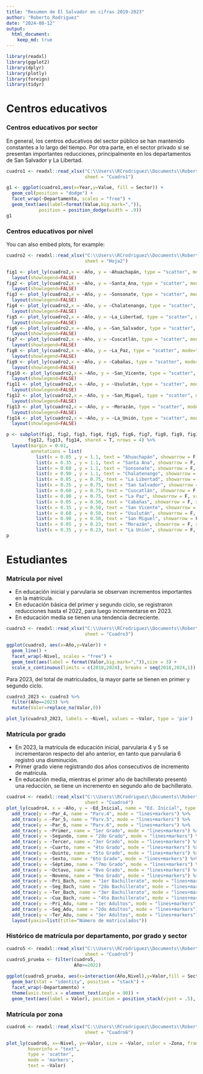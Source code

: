 ---
title: "Resumen de El Salvador en cifras 2019-2023"
author: "Roberto_Rodriguez"
date: "2024-08-12"
output:
  html_document:
    keep_md: true
---

```{r libraries, include=FALSE}
library(readxl)
library(ggplot2)
library(dplyr)
library(plotly)
library(foreign)
library(tidyr)
```

# Centros educativos

### Centros educativos por sector

En general, los centros educativos del sector público se han mantenido constantes a lo largo del tiempo. Por otra parte, en el sector privado si se presentan importantes reducciones, principalmente en los departamentos de San Salvador y La Libertad.

```{r cuadro1, echo=FALSE, fig.width=11, fig.height=8, fig.align="center"}
cuadro1 <- readxl::read_xlsx("C:\\Users\\RCrodriguez\\Documents\\Roberto\\MINED\\Analisis\\Base.xlsx",
                             sheet = "Cuadro1")

g1 <- ggplot(cuadro1,aes(x=Year,y=Value, fill = Sector)) + 
  geom_col(position = "dodge") + 
  facet_wrap(~Departamento, scales = "free") +
  geom_text(aes(label=format(Value,big.mark=",")),
            position = position_dodge(width = .9))
g1
```

### Centros educativos por nivel

You can also embed plots, for example:

```{r cuadro2, echo=FALSE, fig.width=11, fig.height=8, fig.align="center"}
cuadro2 <- readxl::read_xlsx("C:\\Users\\RCrodriguez\\Documents\\Roberto\\MINED\\Analisis\\Base.xlsx",
                             sheet = "Hoja2")

fig1 <- plot_ly(cuadro2,x = ~Año, y = ~Ahuachapán, type = "scatter", mode="line",split = ~Nivel) %>%
  layout(showlegend=FALSE)
fig2 <- plot_ly(cuadro2,x = ~Año, y = ~Santa_Ana, type = "scatter", mode="line",split = ~Nivel) %>%
  layout(showlegend=FALSE)
fig3 <- plot_ly(cuadro2,x = ~Año, y = ~Sonsonate, type = "scatter", mode="line",split = ~Nivel) %>%
  layout(showlegend=FALSE)
fig4 <- plot_ly(cuadro2,x = ~Año, y = ~Chalatenango, type = "scatter", mode="line",split = ~Nivel) %>%
  layout(showlegend=FALSE)
fig5 <- plot_ly(cuadro2,x = ~Año, y = ~La_Libertad, type = "scatter", mode="line",split = ~Nivel) %>%
  layout(showlegend=FALSE)
fig6 <- plot_ly(cuadro2,x = ~Año, y = ~San_Salvador, type = "scatter", mode="line",split = ~Nivel) %>%
  layout(showlegend=FALSE)
fig7 <- plot_ly(cuadro2,x = ~Año, y = ~Cuscatlán, type = "scatter", mode="line",split = ~Nivel) %>%
  layout(showlegend=FALSE)
fig8 <- plot_ly(cuadro2,x = ~Año, y = ~La_Paz, type = "scatter", mode="line",split = ~Nivel) %>%
  layout(showlegend=FALSE)
fig9 <- plot_ly(cuadro2,x = ~Año, y = ~Cabañas, type = "scatter", mode="line",split = ~Nivel) %>%
  layout(showlegend=FALSE)
fig10 <- plot_ly(cuadro2,x = ~Año, y = ~San_Vicente, type = "scatter", mode="line",split = ~Nivel) %>%
  layout(showlegend=FALSE)
fig11 <- plot_ly(cuadro2,x = ~Año, y = ~Usulután, type = "scatter", mode="line",split = ~Nivel) %>%
  layout(showlegend=FALSE)
fig12 <- plot_ly(cuadro2,x = ~Año, y = ~San_Miguel, type = "scatter", mode="line",split = ~Nivel) %>%
  layout(showlegend=FALSE)
fig13 <- plot_ly(cuadro2,x = ~Año, y = ~Morazán, type = "scatter", mode="line",split = ~Nivel) %>%
  layout(showlegend=FALSE)
fig14 <- plot_ly(cuadro2,x = ~Año, y = ~La_Unión, type = "scatter", mode="line",split = ~Nivel) %>%
  layout(showlegend=FALSE)

p <- subplot(fig1, fig2, fig3, fig4, fig5, fig6, fig7, fig8, fig9, fig10, fig11,
        fig12, fig13, fig14, shareX = T, nrows = 4) %>%
  layout(margin = 0.01,
         annotations = list(
           list(x = 0.05 , y = 1.1, text = "Ahuachapán", showarrow = F, xref='paper', yref='paper'),
           list(x = 0.35 , y = 1.1, text = "Santa Ana", showarrow = F, xref='paper', yref='paper'),
           list(x = 0.60 , y = 1.1, text = "Sonsonate", showarrow = F, xref='paper', yref='paper'),
           list(x = 0.90 , y = 1.1, text = "Chalatenango", showarrow = F, xref='paper', yref='paper'),
           list(x = 0.05 , y = 0.75, text = "La Libertad", showarrow = F, xref='paper', yref='paper'),
           list(x = 0.35 , y = 0.75, text = "San Salvador", showarrow = F, xref='paper', yref='paper'),
           list(x = 0.60 , y = 0.75, text = "Cuscatlán", showarrow = F, xref='paper', yref='paper'),
           list(x = 0.90 , y = 0.75, text = "La Paz", showarrow = F, xref='paper', yref='paper'),
           list(x = 0.05 , y = 0.50, text = "Cabañas", showarrow = F, xref='paper', yref='paper'),
           list(x = 0.35 , y = 0.50, text = "San Vicente", showarrow = F, xref='paper', yref='paper'),
           list(x = 0.60 , y = 0.50, text = "Usulután", showarrow = F, xref='paper', yref='paper'),
           list(x = 0.90 , y = 0.50, text = "San Miguel", showarrow = F, xref='paper', yref='paper'),
           list(x = 0.05 , y = 0.23, text = "Morazán", showarrow = F, xref='paper', yref='paper'),
           list(x = 0.35 , y = 0.23, text = "La Unión", showarrow = F, xref='paper', yref='paper')))
p
```

# Estudiantes

### Matrícula por nivel

- En educación inicial y parvularia se observan incrementos importantes en la matrícula.  
- En educación básica del primer y segundo ciclo, se registraron reducciones hasta el 2022, 
para luego incrementarse en 2023.  
- En educación media se tienen una tendencia decreciente.

```{r cuadro3, echo=FALSE,fig.width=11, fig.height=8, fig.align="center", warning=FALSE}
cuadro3 <- readxl::read_xlsx("C:\\Users\\RCrodriguez\\Documents\\Roberto\\MINED\\Analisis\\Base.xlsx",
                             sheet = "Cuadro3")

ggplot(cuadro3, aes(x=Año,y=Valor)) +
  geom_line() + 
  facet_wrap(~Nivel, scales = "free") +
  geom_text(aes(label = format(Valor,big.mark=",")),size = 3) +
  scale_x_continuous(limits = c(2018,2024), breaks = seq(2018,2024,1))
```

Para 2023, del total de matriculados, la mayor parte se tienen en primer y segundo ciclo.

```{r piechart1, echo=FALSE, fig.align="center"}
cuadro3_2023 <- cuadro3 %>%
  filter(Año==2023) %>%
  mutate(Valor=replace_na(Valor,0))

plot_ly(cuadro3_2023, labels = ~Nivel, values = ~Valor, type = 'pie')
```

### Matrícula por grado

- En 2023, la matrícula de educación inicial, parvularia 4 y 5 se incrementaron respecto del año anterior, en tanto que parvularia 6 registró una disminución.    
- Primer grado viene registrando dos años consecutivos de incremento de matrícula.  
- En educación media, mientras el primer año de bachillerato presentó una reducción, se tiene un incremento en segundo año de bachillerato.

```{r matricula_grado, echo=FALSE, fig.width=10, fig.align="center"}
cuadro4 <- readxl::read_xlsx("C:\\Users\\RCrodriguez\\Documents\\Roberto\\MINED\\Analisis\\Base.xlsx",
                             sheet = "Cuadro4")
plot_ly(cuadro4, x = ~Año, y = ~Ed_Inicial, name = "Ed. Inicial", type = "scatter", mode = "lines+markers") %>%
  add_trace(y = ~Par_4, name = "Parv.4", mode = "lines+markers") %>%
  add_trace(y = ~Par_5, name = "Parv.5", mode = "lines+markers") %>%
  add_trace(y = ~Par_6, name = "Parv.6", mode = "lines+markers") %>%
  add_trace(y = ~Primer, name = "1er Grado", mode = "lines+markers") %>%
  add_trace(y = ~Segundo, name = "2do Grado", mode = "lines+markers") %>%
  add_trace(y = ~Tercer, name = "3er Grado", mode = "lines+markers") %>%
  add_trace(y = ~Cuarto, name = "4to Grado", mode = "lines+markers") %>%
  add_trace(y = ~Quinto, name = "5to Grado", mode = "lines+markers") %>%
  add_trace(y = ~Sexto, name = "6to Grado", mode = "lines+markers") %>%
  add_trace(y = ~Séptimo, name = "7mo Grado", mode = "lines+markers") %>%
  add_trace(y = ~Octavo, name = "8vo Grado", mode = "lines+markers") %>%
  add_trace(y = ~Noveno, name = "9no Grado", mode = "lines+markers") %>%
  add_trace(y = ~Pri_Bach, name = "1er Bachillerato", mode = "lines+markers") %>%
  add_trace(y = ~Seg_Bach, name = "2do Bachillerato", mode = "lines+markers") %>%
  add_trace(y = ~Ter_Bach, name = "3er Bachillerato", mode = "lines+markers") %>%
  add_trace(y = ~Cua_Bach, name = "4to Bachillerato", mode = "lines+markers") %>%
  add_trace(y = ~Pri_Adu, name = "1er Adultos", mode = "lines+markers") %>%
  add_trace(y = ~Seg_Adu, name = "2do Adultos", mode = "lines+markers") %>%
  add_trace(y = ~Ter_Adu, name = "3er Adultos", mode = "lines+markers") %>%
  layout(yaxis=list(title="Número de matriculados"))
```

### Histórico de matrícula por departamento, por grado y sector

```{r matricula_grado_sector, echo=FALSE, fig.width=12, fig.height=12}
cuadro5 <- readxl::read_xlsx("C:\\Users\\RCrodriguez\\Documents\\Roberto\\MINED\\Analisis\\Base.xlsx",
                             sheet = "Cuadro5")
cuadro5_prueba <- filter(cuadro5,
                         Año>=2022)

ggplot(cuadro5_prueba, aes(x=interaction(Año,Nivel),y=Valor,fill = Sector, group = Nivel)) +
  geom_bar(stat = "identity", position = "stack") +
  facet_wrap(~Departamento) +
  theme(axis.text.x = element_text(angle = 90)) +
  geom_text(aes(label = Valor), position = position_stack(vjust = .5), size = 2)
```


### Matrícula por zona

```{r matricula_zona, echo=FALSE, fig.width=10, fig.height=8, warning=FALSE}
cuadro6 <- readxl::read_xlsx("C:\\Users\\RCrodriguez\\Documents\\Roberto\\MINED\\Analisis\\Base.xlsx",
                             sheet = "Cuadro6")

plot_ly(cuadro6, x=~Nivel, y=~Valor, size = ~Valor, color = ~Zona, frame = ~Año,
        hoverinfo = "text",
        type = 'scatter',
        mode = 'markers',
        text = ~Valor)
```



